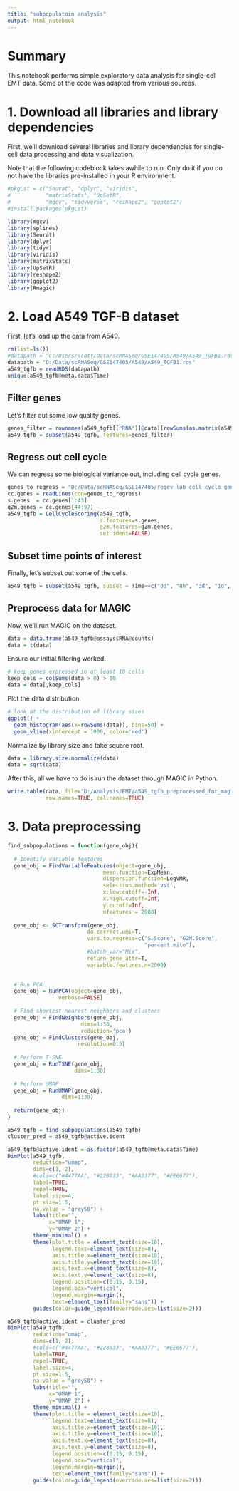 ```yaml
---
title: "subpopulatoin analysis"
output: html_notebook
---
```


# Summary
This notebook performs simple exploratory data analysis for single-cell EMT data. 
Some of the code was adapted from various sources.

# 1. Download all libraries and library dependencies
First, we'll download several libraries and library dependencies for single-cell
data processing and data visualization.

Note that the following codeblock takes awhile to run. Only do it if you do not
have the libraries pre-installed in your R environment.
```r
#pkgLst = c("Seurat", "dplyr", "viridis", 
#           "matrixStats", "UpSetR", 
#           "mgcv", "tidyverse", "reshape2", "ggplot2")
#install.packages(pkgLst)

library(mgcv)
library(splines)
library(Seurat)
library(dplyr)
library(tidyr)
library(viridis)
library(matrixStats)
library(UpSetR)
library(reshape2)
library(ggplot2)
library(Rmagic)

```

# 2. Load A549 TGF-B dataset
First, let's load up the data from A549.
```r
rm(list=ls())
#datapath = "C:/Users/scott/Data/scRNASeq/GSE147405/A549/A549_TGFB1.rds"
datapath = "D:/Data/scRNASeq/GSE147405/A549/A549_TGFB1.rds"
a549_tgfb = readRDS(datapath)
unique(a549_tgfb@meta.data$Time)
```
## Filter genes
Let's filter out some low quality genes.
```r
genes_filter = rownames(a549_tgfb[["RNA"]]@data)[rowSums(as.matrix(a549_tgfb[["RNA"]]@data)) > 0]
a549_tgfb = subset(a549_tgfb, features=genes_filter)
```

## Regress out cell cycle
We can regress some biological variance out, including cell cycle genes.
```r
genes_to_regress = "D:/Data/scRNASeq/GSE147405/regev_lab_cell_cycle_genes.txt"
cc.genes = readLines(con=genes_to_regress)
s.genes  = cc.genes[1:43]
g2m.genes = cc.genes[44:97]
a549_tgfb = CellCycleScoring(a549_tgfb, 
                             s.features=s.genes,
                             g2m.features=g2m.genes, 
                             set.ident=FALSE)
```

## Subset time points of interest
Finally, let's subset out some of the cells.
```r
a549_tgfb = subset(a549_tgfb, subset = Time==c("0d", "8h", "3d", "1d", "7d"))
```

## Preprocess data for MAGIC
Now, we'll run MAGIC on the dataset.
```r
data = data.frame(a549_tgfb@assays$RNA@counts)
data = t(data)
```

Ensure our initial filtering worked.
```R
# keep genes expressed in at least 10 cells
keep_cols = colSums(data > 0) > 10
data = data[,keep_cols]
```

Plot the data distribution.
```r
# look at the distribution of library sizes
ggplot() +
  geom_histogram(aes(x=rowSums(data)), bins=50) +
  geom_vline(xintercept = 1000, color='red')
```

Normalize by library size and take square root.
```r
data = library.size.normalize(data)
data = sqrt(data)
```

After this, all we have to do is run the dataset through MAGIC in Python.
```r
write.table(data, file="D:/Analysis/EMT/a549_tgfb_preprocessed_for_magic.csv", 
            row.names=TRUE, col.names=TRUE)
```

# 3. Data preprocessing
```r
find_subpopulations = function(gene_obj){
  
  # Identify variable features
  gene_obj = FindVariableFeatures(object=gene_obj, 
                              mean.function=ExpMean,
                              dispersion.function=LogVMR,
                              selection.method='vst',
                              x.low.cutoff=-Inf,
                              x.high.cutoff=Inf,
                              y.cutoff=Inf,
                              nfeatures = 2000)
  
  gene_obj <- SCTransform(gene_obj,
                         do.correct.umi=T,
                         vars.to.regress=c("S.Score", "G2M.Score",
                                           "percent.mito"),
                         #batch_var="Mix",
                         return_gene_attr=T,
                         variable.features.n=2000)

  
  # Run PCA
  gene_obj = RunPCA(object=gene_obj,
                verbose=FALSE)
  
  # Find shortest nearest neighbors and clusters
  gene_obj = FindNeighbors(gene_obj, 
                       dims=1:30,
                       reduction='pca')
  gene_obj = FindClusters(gene_obj, 
                      resolution=0.5)
  
  # Perform T-SNE
  gene_obj = RunTSNE(gene_obj,
                     dims=1:30)
  
  # Perform UMAP
  gene_obj = RunUMAP(gene_obj, 
                 dims=1:30)
  
  return(gene_obj)
}
```

```r
a549_tgfb = find_subpopulations(a549_tgfb)
cluster_pred = a549_tgfb@active.ident
```

```r
a549_tgfb@active.ident = as.factor(a549_tgfb@meta.data$Time)
DimPlot(a549_tgfb, 
        reduction="umap",
        dims=c(1, 2),
        #cols=c("#4477AA", "#228833", "#AA3377", "#EE6677"),
        label=TRUE,
        repel=TRUE,
        label.size=4,
        pt.size=1.5, 
        na.value = "grey50") + 
        labs(title="", 
             x="UMAP 1", 
             y="UMAP 2") +
        theme_minimal() +
        theme(plot.title = element_text(size=10),
              legend.text=element_text(size=8),
              axis.title.x=element_text(size=10),
              axis.title.y=element_text(size=10),
              axis.text.x=element_text(size=8),
              axis.text.y=element_text(size=8),
              legend.position=c(0.15, 0.15),
              legend.box="vertical",
              legend.margin=margin(),
              text=element_text(family="sans")) +
        guides(color=guide_legend(override.aes=list(size=2)))

a549_tgfb@active.ident = cluster_pred
DimPlot(a549_tgfb, 
        reduction="umap",
        dims=c(1, 2),
        #cols=c("#4477AA", "#228833", "#AA3377", "#EE6677"),
        label=TRUE,
        repel=TRUE,
        label.size=4,
        pt.size=1.5, 
        na.value = "grey50") + 
        labs(title="", 
             x="UMAP 1", 
             y="UMAP 2") +
        theme_minimal() +
        theme(plot.title = element_text(size=10),
              legend.text=element_text(size=8),
              axis.title.x=element_text(size=10),
              axis.title.y=element_text(size=10),
              axis.text.x=element_text(size=8),
              axis.text.y=element_text(size=8),
              legend.position=c(0.15, 0.15),
              legend.box="vertical",
              legend.margin=margin(),
              text=element_text(family="sans")) +
        guides(color=guide_legend(override.aes=list(size=2)))
```